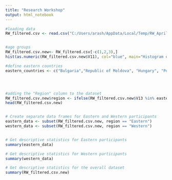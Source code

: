 ---
title: "Research Workshop"
output: html_notebook
---



```{r}

#loading data
RW_filtered.csv <- read.csv("C:/Users/arash/AppData/Local/Temp/RW_April_26__2023_13_HnBQPD.22", header=FALSE, comment.char="#")


#age groups
RW_filtered.csv.new<- RW_filtered.csv[-c(1,2,3),]
hist(as.numeric(RW_filtered.csv.new$V11), col="blue", main="Histogram of Different Ages in Our Sample", xlab="Age", ylab="Frequency")

#define eastern countries
eastern_countries <- c("Bulgaria","Republic of Moldova", "Hungary", "Poland", "Romania", "Slovakia")




#adding the "Region" column to the dataset
RW_filtered.csv.new$region <- ifelse(RW_filtered.csv.new$V13 %in% eastern_countries, "Eastern", "Western")
head(RW_filtered.csv.new)


# Create separate data frames for Eastern and Western participants
eastern_data <- subset(RW_filtered.csv.new, region == "Eastern")
western_data <- subset(RW_filtered.csv.new, region == "Western")


# Get descriptive statistics for Eastern participants
summary(eastern_data)

# Get descriptive statistics for Western participants
summary(western_data)

# Get descriptive statistics for the overall dataset
summary(RW_filtered.csv.new)








```


